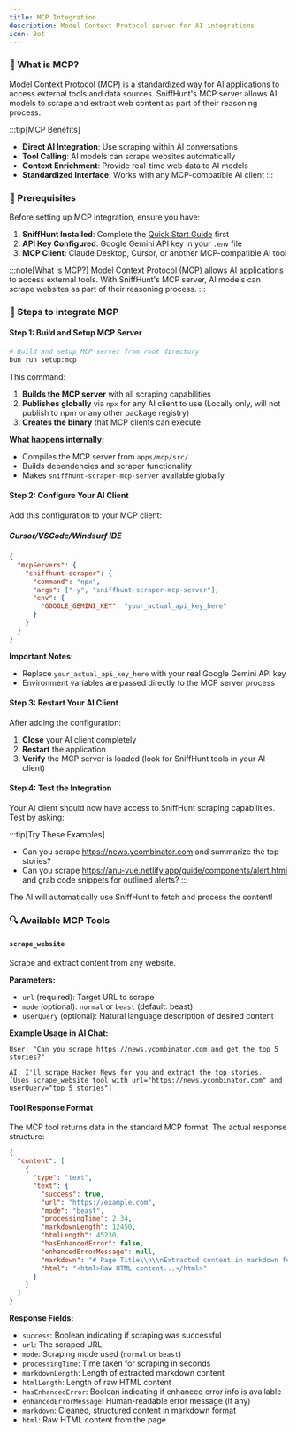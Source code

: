 ```yaml
---
title: MCP Integration
description: Model Context Protocol server for AI integrations
icon: Bot
---
```


### 🤖 What is MCP?

Model Context Protocol (MCP) is a standardized way for AI applications to access external tools and data sources. SniffHunt's MCP server allows AI models to scrape and extract web content as part of their reasoning process.

:::tip[MCP Benefits]

- **Direct AI Integration**: Use scraping within AI conversations
- **Tool Calling**: AI models can scrape websites automatically
- **Context Enrichment**: Provide real-time web data to AI models
- **Standardized Interface**: Works with any MCP-compatible AI client
  :::

### 📝 Prerequisites

Before setting up MCP integration, ensure you have:

1. **SniffHunt Installed**: Complete the [Quick Start Guide](/quick-start) first
2. **API Key Configured**: Google Gemini API key in your `.env` file
3. **MCP Client**: Claude Desktop, Cursor, or another MCP-compatible AI tool

:::note[What is MCP?]
Model Context Protocol (MCP) allows AI applications to access external tools. With SniffHunt's MCP server, AI models can scrape websites as part of their reasoning process.
:::

### 🔧 Steps to integrate MCP

#### Step 1: Build and Setup MCP Server

```bash
# Build and setup MCP server from root directory
bun run setup:mcp
```

This command:

1. **Builds the MCP server** with all scraping capabilities
2. **Publishes globally** via `npx` for any AI client to use (Locally only, will not publish to npm or any other package registry)
3. **Creates the binary** that MCP clients can execute

**What happens internally:**

- Compiles the MCP server from `apps/mcp/src/`
- Builds dependencies and scraper functionality
- Makes `sniffhunt-scraper-mcp-server` available globally

#### Step 2: Configure Your AI Client

Add this configuration to your MCP client:

##### Cursor/VSCode/Windsurf IDE

```json title="MCP Configuration (Locate mcp config json file for your IDE and paste this config)"
{
  "mcpServers": {
    "sniffhunt-scraper": {
      "command": "npx",
      "args": ["-y", "sniffhunt-scraper-mcp-server"],
      "env": {
        "GOOGLE_GEMINI_KEY": "your_actual_api_key_here"
      }
    }
  }
}
```

**Important Notes:**

- Replace `your_actual_api_key_here` with your real Google Gemini API key
- Environment variables are passed directly to the MCP server process

#### Step 3: Restart Your AI Client

After adding the configuration:

1. **Close** your AI client completely
2. **Restart** the application
3. **Verify** the MCP server is loaded (look for SniffHunt tools in your AI client)

#### Step 4: Test the Integration

Your AI client should now have access to SniffHunt scraping capabilities. Test by asking:

:::tip[Try These Examples]

- Can you scrape https://news.ycombinator.com and summarize the top stories?
- Can you scrape https://anu-vue.netlify.app/guide/components/alert.html and grab code snippets for outlined alerts?
  :::

The AI will automatically use SniffHunt to fetch and process the content!

### 🔍 Available MCP Tools

#### `scrape_website`

Scrape and extract content from any website.

**Parameters:**

- `url` (required): Target URL to scrape
- `mode` (optional): `normal` or `beast` (default: beast)
- `userQuery` (optional): Natural language description of desired content

**Example Usage in AI Chat:**

```
User: "Can you scrape https://news.ycombinator.com and get the top 5 stories?"

AI: I'll scrape Hacker News for you and extract the top stories.
[Uses scrape_website tool with url="https://news.ycombinator.com" and userQuery="top 5 stories"]
```

#### Tool Response Format

The MCP tool returns data in the standard MCP format. The actual response structure:

```json
{
  "content": [
    {
      "type": "text",
      "text": {
        "success": true,
        "url": "https://example.com",
        "mode": "beast",
        "processingTime": 2.34,
        "markdownLength": 12450,
        "htmlLength": 45230,
        "hasEnhancedError": false,
        "enhancedErrorMessage": null,
        "markdown": "# Page Title\\n\\nExtracted content in markdown format...",
        "html": "<html>Raw HTML content...</html>"
      }
    }
  ]
}
```

**Response Fields:**

- `success`: Boolean indicating if scraping was successful
- `url`: The scraped URL
- `mode`: Scraping mode used (`normal` or `beast`)
- `processingTime`: Time taken for scraping in seconds
- `markdownLength`: Length of extracted markdown content
- `htmlLength`: Length of raw HTML content
- `hasEnhancedError`: Boolean indicating if enhanced error info is available
- `enhancedErrorMessage`: Human-readable error message (if any)
- `markdown`: Cleaned, structured content in markdown format
- `html`: Raw HTML content from the page
